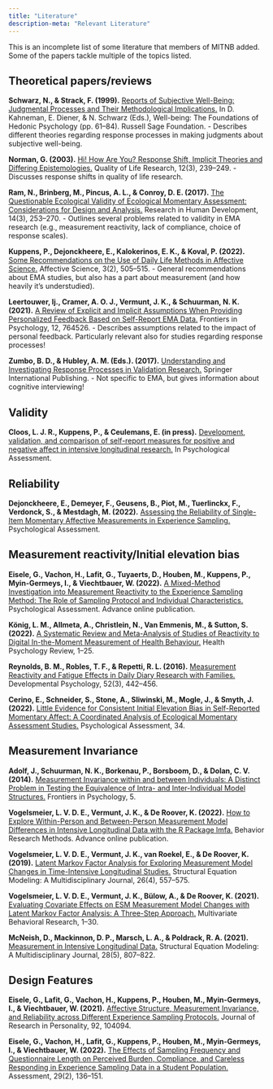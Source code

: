 ```yaml
---
title: "Literature"
description-meta: "Relevant Literature"
---
```

This is an incomplete list of some literature that members of MITNB added. Some of the papers tackle multiple of the topics listed.

## Theoretical papers/reviews
**Schwarz, N., & Strack, F. (1999).** [Reports of Subjective Well-Being: Judgmental Processes and Their Methodological Implications.](https://doi.org/10.3389/fpsyg.2021.764526) In D. Kahneman, E. Diener, & N. Schwarz (Eds.), Well-being: The Foundations of Hedonic Psychology (pp. 61–84). Russell Sage Foundation.
- Describes different theories regarding response processes in making judgments about subjective well-being.

**Norman, G. (2003).** [Hi! How Are You? Response Shift, Implicit Theories and Differing Epistemologies.](https://doi.org/10.1023/A:1023211129926) Quality of Life Research, 12(3), 239–249.
- Discusses response shifts in quality of life research.

**Ram, N., Brinberg, M., Pincus, A. L., & Conroy, D. E. (2017).** [The Questionable Ecological Validity of Ecological Momentary Assessment: Considerations for Design and Analysis.](https://doi.org/10.1080/15427609.2017.1340052) Research in Human Development, 14(3), 253–270.
- Outlines several problems related to validity in EMA research (e.g., measurement reactivity, lack of compliance, choice of response scales).

**Kuppens, P., Dejonckheere, E., Kalokerinos, E. K., & Koval, P. (2022).** [Some Recommendations on the Use of Daily Life Methods in Affective Science.](https://doi.org/10.1007/s42761-022-00101-0) Affective Science, 3(2), 505–515.
- General recommendations about EMA studies, but also has a part about measurement (and how heavily it's understudied).

**Leertouwer, Ij., Cramer, A. O. J., Vermunt, J. K., & Schuurman, N. K. (2021).** [A Review of Explicit and Implicit Assumptions When Providing Personalized Feedback Based on Self-Report EMA Data.](https://doi.org/10.3389/fpsyg.2021.764526) Frontiers in Psychology, 12, 764526.
- Describes assumptions related to the impact of personal feedback. Particularly relevant also for studies regarding response processes!

**Zumbo, B. D., & Hubley, A. M. (Eds.). (2017).** [Understanding and Investigating Response Processes in Validation Research.](https://doi.org/10.1007/978-3-319-56129-5) Springer International Publishing.
- Not specific to EMA, but gives information about cognitive interviewing!


## Validity
**Cloos, L. J. R., Kuppens, P., & Ceulemans, E. (in press).** [Development, validation, and comparison of self-report measures for positive and negative affect in intensive longitudinal research.](https://doi.org/10.31234/osf.io/5j7c6) In Psychological Assessment. 

## Reliability
**Dejonckheere, E., Demeyer, F., Geusens, B., Piot, M., Tuerlinckx, F., Verdonck, S., & Mestdagh, M. (2022).** [Assessing the Reliability of Single-Item Momentary Affective Measurements in Experience Sampling.](https://doi.org/10.1037/pas0001178) Psychological Assessment.  

## Measurement reactivity/Initial elevation bias
**Eisele, G., Vachon, H., Lafit, G., Tuyaerts, D., Houben, M., Kuppens, P., Myin-Germeys, I., & Viechtbauer, W. (2022).** [A Mixed-Method Investigation into Measurement Reactivity to the Experience Sampling Method: The Role of Sampling Protocol and Individual Characteristics.](https://doi.org/10.1037/pas0001177) Psychological Assessment. Advance online publication.
 

**König, L. M., Allmeta, A., Christlein, N., Van Emmenis, M., & Sutton, S. (2022).** [A Systematic Review and Meta-Analysis of Studies of Reactivity to Digital In-the-Moment Measurement of Health Behaviour.](https://doi.org/10.1080/17437199.2022.2047096) Health Psychology Review, 1–25.


**Reynolds, B. M., Robles, T. F., & Repetti, R. L. (2016).** [Measurement Reactivity and Fatigue Effects in Daily Diary Research with Families.](https://doi.org/10.1037/dev0000081) Developmental Psychology, 52(3), 442–456.


**Cerino, E., Schneider, S., Stone, A., Sliwinski, M., Mogle, J., & Smyth, J. (2022).** [Little Evidence for Consistent Initial Elevation Bias in Self-Reported Momentary Affect: A Coordinated Analysis of Ecological Momentary Assessment Studies.](https://doi.org/10.1037/pas0001108) Psychological Assessment, 34.


## Measurement Invariance
**Adolf, J., Schuurman, N. K., Borkenau, P., Borsboom, D., & Dolan, C. V. (2014).** [Measurement Invariance within and between Individuals: A Distinct Problem in Testing the Equivalence of Intra- and Inter-Individual Model Structures.](https://www.frontiersin.org/articles/10.3389/fpsyg.2014.00883) Frontiers in Psychology, 5.


**Vogelsmeier, L. V. D. E., Vermunt, J. K., & De Roover, K. (2022).** [How to Explore Within-Person and Between-Person Measurement Model Differences in Intensive Longitudinal Data with the R Package lmfa.](https://doi.org/10.3758/s13428-022-01898-1) Behavior Research Methods. Advance online publication.


**Vogelsmeier, L. V. D. E., Vermunt, J. K., van Roekel, E., & De Roover, K. (2019).** [Latent Markov Factor Analysis for Exploring Measurement Model Changes in Time-Intensive Longitudinal Studies.](https://doi.org/10.1080/10705511.2018.1554445) Structural Equation Modeling: A Multidisciplinary Journal, 26(4), 557–575.


**Vogelsmeier, L. V. D. E., Vermunt, J. K., Bülow, A., & De Roover, K. (2021).** [Evaluating Covariate Effects on ESM Measurement Model Changes with Latent Markov Factor Analysis: A Three-Step Approach.](https://doi.org/10.1080/00273171.2021.1967715) Multivariate Behavioral Research, 1–30.

**McNeish, D., Mackinnon, D. P., Marsch, L. A., & Poldrack, R. A. (2021).** [Measurement in Intensive Longitudinal Data.](https://doi.org/10.1080/10705511.2021.1915788) Structural Equation Modeling: A Multidisciplinary Journal, 28(5), 807–822.


## Design Features
**Eisele, G., Lafit, G., Vachon, H., Kuppens, P., Houben, M., Myin-Germeys, I., & Viechtbauer, W. (2021).** [Affective Structure, Measurement Invariance, and Reliability across Different Experience Sampling Protocols.](https://doi.org/10.1016/J.JRP.2021.104094) Journal of Research in Personality, 92, 104094.


**Eisele, G., Vachon, H., Lafit, G., Kuppens, P., Houben, M., Myin-Germeys, I., & Viechtbauer, W. (2022).** [The Effects of Sampling Frequency and Questionnaire Length on Perceived Burden, Compliance, and Careless Responding in Experience Sampling Data in a Student Population.](https://doi.org/10.1177/1073191120957102) Assessment, 29(2), 136–151.
